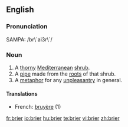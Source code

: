 ==English==

===Pronunciation===
SAMPA: /br\`ai3r\`/

===Noun===
{{en-noun}}

# A [[thorny]] [[Mediterranean]] [[shrub]].
# A [[pipe]] made from the [[root]]s of that shrub.
# A [[metaphor]] for any [[unpleasantry]] in general.

====Translations====
*French: [[bruyère]] {{f}} (1)

[[fr:brier]]
[[io:brier]]
[[hu:brier]]
[[te:brier]]
[[vi:brier]]
[[zh:brier]]